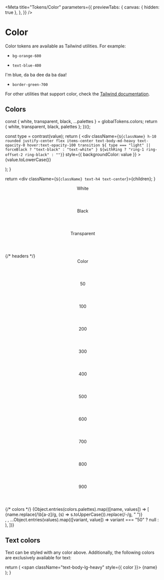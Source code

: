 
<Meta
  title="Tokens/Color"
  parameters={{
    previewTabs: {
      canvas: { hidden: true },
    },
  }}
/>

# Color

Color tokens are available as Tailwind utilities. For example:

- `bg-orange-600`

<Color className="w-64" value={globalTokens.colors.orange[600]} />

- `text-blue-400`

<p style={{ color: globalTokens.colors.blue[400] }}>
  I'm blue, da ba dee da ba daa!
</p>

- `border-green-700`

<div className="h-10 w-64 border-4 border-green-700 rounded" />

For other utilities that support color, check the [Tailwind documentation](https://tailwindcss.com/).

## Colors

  const { white, transparent, black, ...palettes } = globalTokens.colors;
  return { white, transparent, black, palettes };
})();

  const type = contrast(value);
  return (
    <div
      className={`${className} h-10 rounded justify-center flex items-center text-body-md-heavy text-opacity-0 hover:text-opacity-100 transition ${
        type === "light" || forceBlack ? "text-black" : "text-white"
      } ${withRing ? "ring-1 ring-offset-2 ring-black" : ""}`}
      style={{ backgroundColor: value }}
    >
      {value.toLowerCase()}
    </div>
  );
}

  return <div className={`${className} text-h4 text-center`}>{children}</div>;
}

<Canvas>
  <div>
    <div className="grid grid-cols-3 gap-4 w-full mb-16">
      <Header>White</Header>
      <Header>Black</Header>
      <Header>Transparent</Header>
      <Color value={colors.white} withRing />
      <Color value={colors.black} withRing />
      <Color value={colors.transparent} withRing forceBlack />
    </div>
    <div className="grid grid-cols-12 w-full gap-1">
      {/* headers */}
      <Header className="col-span-2 mb-4">Color</Header>
      <Header>50</Header>
      <Header>100</Header>
      <Header>200</Header>
      <Header>300</Header>
      <Header>400</Header>
      <Header>500</Header>
      <Header>600</Header>
      <Header>700</Header>
      <Header>800</Header>
      <Header>900</Header>
      {/* colors */}
      {Object.entries(colors.palettes).map(([name, values]) => [
        <div className="col-span-2 text-body-lg flex items-center justify-center">
          {name.replace(/\b[a-z]/g, (s) => s.toUpperCase()).replace(/-/g, " ")}
        </div>,
        <Color value={values["50"] ?? ""} />,
        ...Object.entries(values).map(([variant, value]) =>
          variant === "50" ? null : <Color value={value} />
        ),
      ])}
    </div>
  </div>
</Canvas>

## Text colors

Text can be styled with any color above. Additionally, the following colors are exclusively available for text:

  return (
    <span className="text-body-lg-heavy" style={{ color }}>
      {name}
    </span>
  );
}

<Canvas>
  <div className="flex justify-center gap-x-8">
    <TextColor name="Accent" color={globalTokens.textColor.accent} />
    <TextColor name="Dark" color={globalTokens.textColor.dark} />
    <TextColor name="Disabled" color={globalTokens.textColor.disabled} />
    <TextColor name="Subtle" color={globalTokens.textColor.subtle} />
    <TextColor name="Warning" color={globalTokens.textColor.warning} />
  </div>
</Canvas>
